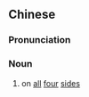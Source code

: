 {{also|四围}}
==Chinese==
{{zh-forms|s=四围}}

===Pronunciation===
{{zh-pron
|m=sìwéi
|c=sei3 wai4
|h=pfs=si-vì
|mn=sì-ûi
|cat=n
}}

===Noun===
{{zh-noun}}

# {{lb|zh|literary}} on [[all]] [[four]] [[side]]s